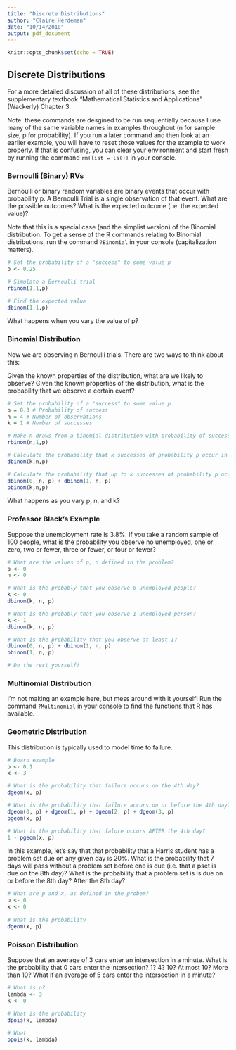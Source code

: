 ```yaml
---
title: "Discrete Distributions"
author: "Claire Herdeman"
date: "10/14/2018"
output: pdf_document
---
```


```r
knitr::opts_chunk$set(echo = TRUE)
```

## Discrete Distributions
For a more detailed discussion of all of these distributions, see the supplementary textbook "Mathematical Statistics and Applications" (Wackerly) Chapter 3. 

Note: these commands are desgined to be run sequentially because I use many of the same variable names in examples throughout (n for sample size, p for probability). If you run a later command and then look at an earlier example, you will have to reset those values for the example to work properly. If that is confusing, you can clear your environment and start fresh by running the command `rm(list = ls())` in your console.

### Bernoulli (Binary) RVs

Bernoulli or binary random variables are binary events that occur with probability p. A Bernoulli Trial is a single observation of that event. What are the possible outcomes? What is the expected outcome (i.e. the expected value)?

Note that this is a special case (and the simplist version) of the Binomial distribution. To get a sense of the R commands relating to Binomial distributions, run the command `?Binomial` in your console (capitalization matters).
```r
# Set the probability of a "success" to some value p
p <- 0.25

# Simulate a Bernoulli trial
rbinom(1,1,p)

# Find the expected value
dbinom(1,1,p)
```
What happens when you vary the value of p? 

### Binomial Distribution

Now we are observing n Bernoulli trials. There are two ways to think about this:

Given the known properties of the distribution, what are we likely to observe?
Given the known properties of the distribution, what is the probability that we observe a certain event?

```r
# Set the probability of a "success" to some value p
p = 0.3 # Probability of success
n = 4 # Number of observations
k = 1 # Number of successes

# Make n draws from a binomial distribution with probability of success p
rbinom(n,1,p)

# Calculate the probability that k successes of probability p occur in n trials 
dbinom(k,n,p)

# Calculate the probability that up to k successes of probability p occur in n trials
dbinom(0, n, p) + dbinom(1, n, p)
pbinom(k,n,p)
```

What happens as you vary p, n, and k?

### Professor Black's Example
Suppose the unemployment rate is 3.8%.  If you take a random sample of 100 people, what is the probability you observe no unemployed, one or zero, two or fewer, three or fewer, or four or fewer?

```r
# What are the values of p, n defined in the problem?
p <- 0
n <- 0

# What is the probably that you observe 0 unemployed people?
k <- 0
dbinom(k, n, p)

# What is the probably that you observe 1 unemployed person?
k <- 1 
dbinom(k, n, p)

# What is the probability that you observe at least 1?
dbinom(0, n, p) + dbinom(1, n, p)
pbinom(1, n, p)

# Do the rest yourself!
```

### Multinomial Distribution

I'm not making an example here, but mess around with it yourself! Run the command `?Multinomial` in your console to find the functions that R has available.

### Geometric Distribution

This distribution is typically used to model time to failure. 

```r
# Board example
p <- 0.1
x <- 3

# What is the probability that failure occurs on the 4th day?
dgeom(x, p)

# What is the probability that failure accurs on or before the 4th day?
dgeom(0, p) + dgeom(1, p) + dgeom(2, p) + dgeom(3, p)
pgeom(x, p)

# What is the probability that falure occurs AFTER the 4th day?
1 - pgeom(x, p)
```

In this example, let's say that that probability that a Harris student has a problem set due on any given day is 20%. What is the probability that 7 days will pass without a problem set before one is due (i.e. that a pset is due on the 8th day)? What is the probability that a problem set is is due on or before the 8th day? After the 8th day?

```r
# What are p and x, as defined in the probem?
p <- 0
x <- 0
  
# What is the probability 
dgeom(x, p)
```

### Poisson Distribution

Suppose that an average of 3 cars enter an intersection in a minute. What is the probability that 0 cars enter the intersection? 1? 4? 10? At most 10? More than 10? What if an average of 5 cars enter the intersection in a minute?
```r
# What is p?
lambda <- 3
k <- 0
  
# What is the probability 
dpois(k, lambda)

# What
ppois(k, lambda)
```
